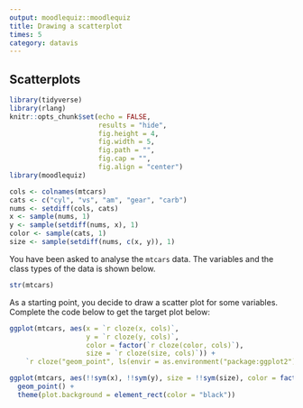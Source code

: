 ```yaml
---
output: moodlequiz::moodlequiz
title: Drawing a scatterplot
times: 5
category: datavis
---
```


## Scatterplots

```r
library(tidyverse)
library(rlang)
knitr::opts_chunk$set(echo = FALSE,
                      results = "hide",
                      fig.height = 4, 
                      fig.width = 5,
                      fig.path = "",
                      fig.cap = "",
                      fig.align = "center")
library(moodlequiz)
```

```r
cols <- colnames(mtcars)
cats <- c("cyl", "vs", "am", "gear", "carb")
nums <- setdiff(cols, cats)
x <- sample(nums, 1)
y <- sample(setdiff(nums, x), 1)
color <- sample(cats, 1)
size <- sample(setdiff(nums, c(x, y)), 1)
```

You have been asked to analyse the `mtcars` data. The variables and the class types of the data is shown below.

```r
str(mtcars)
```

As a starting point, you decide to draw a scatter plot for some variables. Complete the code below to get the target plot below:

```r
ggplot(mtcars, aes(x = `r cloze(x, cols)`, 
                   y = `r cloze(y, cols)`,
                   color = factor(`r cloze(color, cols)`),
                   size = `r cloze(size, cols)`)) +
    `r cloze("geom_point", ls(envir = as.environment("package:ggplot2"), pattern = "^geom_"))`()
```


```r
ggplot(mtcars, aes(!!sym(x), !!sym(y), size = !!sym(size), color = factor(!!sym(color)))) + 
  geom_point() +
  theme(plot.background = element_rect(color = "black"))
```

